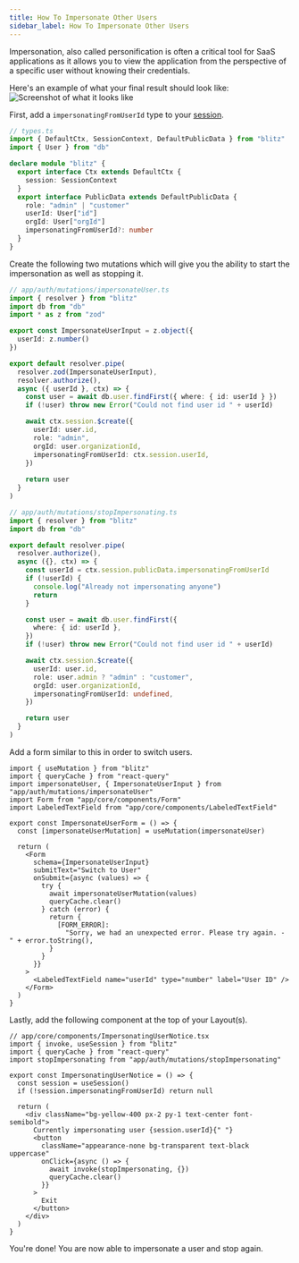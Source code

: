 ```yaml
---
title: How To Impersonate Other Users
sidebar_label: How To Impersonate Other Users
---
```


Impersonation, also called personification is often a critical tool for SaaS applications as it allows you to view the application from the perspective of a specific user without knowing their credentials.

Here's an example of what your final result should look like:
![Screenshot of what it looks like](https://pbs.twimg.com/media/EsWuHShXcAEgEtw?format=jpg&name=large)

First, add a `impersonatingFromUserId` type to your [session](/docs/session-management#customize-session-public-data-in-typescript).

```ts
// types.ts
import { DefaultCtx, SessionContext, DefaultPublicData } from "blitz"
import { User } from "db"

declare module "blitz" {
  export interface Ctx extends DefaultCtx {
    session: SessionContext
  }
  export interface PublicData extends DefaultPublicData {
    role: "admin" | "customer"
    userId: User["id"]
    orgId: User["orgId"]
    impersonatingFromUserId?: number
  }
}

```

Create the following two mutations which will give you the ability to start the impersonation as well as stopping it.

```ts
// app/auth/mutations/impersonateUser.ts
import { resolver } from "blitz"
import db from "db"
import * as z from "zod"

export const ImpersonateUserInput = z.object({
  userId: z.number()
})

export default resolver.pipe(
  resolver.zod(ImpersonateUserInput),
  resolver.authorize(),
  async ({ userId }, ctx) => {
    const user = await db.user.findFirst({ where: { id: userId } })
    if (!user) throw new Error("Could not find user id " + userId)

    await ctx.session.$create({
      userId: user.id,
      role: "admin",
      orgId: user.organizationId,
      impersonatingFromUserId: ctx.session.userId,
    })
  
    return user
  }
)
```

```ts
// app/auth/mutations/stopImpersonating.ts
import { resolver } from "blitz"
import db from "db"

export default resolver.pipe(
  resolver.authorize(),
  async ({}, ctx) => {
    const userId = ctx.session.publicData.impersonatingFromUserId
    if (!userId) {
      console.log("Already not impersonating anyone")
      return
    }

    const user = await db.user.findFirst({
      where: { id: userId },
    })
    if (!user) throw new Error("Could not find user id " + userId)

    await ctx.session.$create({
      userId: user.id,
      role: user.admin ? "admin" : "customer",
      orgId: user.organizationId,
      impersonatingFromUserId: undefined,
    })

    return user
  }
)
```

Add a form similar to this in order to switch users.

```tsx
import { useMutation } from "blitz"
import { queryCache } from "react-query"
import impersonateUser, { ImpersonateUserInput } from "app/auth/mutations/impersonateUser"
import Form from "app/core/components/Form"
import LabeledTextField from "app/core/components/LabeledTextField"

export const ImpersonateUserForm = () => {
  const [impersonateUserMutation] = useMutation(impersonateUser)

  return (
    <Form
      schema={ImpersonateUserInput}
      submitText="Switch to User"
      onSubmit={async (values) => {
        try {
          await impersonateUserMutation(values)
          queryCache.clear()
        } catch (error) {
          return {
            [FORM_ERROR]:
              "Sorry, we had an unexpected error. Please try again. - " + error.toString(),
          }
        }
      }}
    >
      <LabeledTextField name="userId" type="number" label="User ID" />
    </Form>
  )
}
```

Lastly, add the following component at the top of your Layout(s).

```tsx
// app/core/components/ImpersonatingUserNotice.tsx
import { invoke, useSession } from "blitz"
import { queryCache } from "react-query"
import stopImpersonating from "app/auth/mutations/stopImpersonating"

export const ImpersonatingUserNotice = () => {
  const session = useSession()
  if (!session.impersonatingFromUserId) return null

  return (
    <div className="bg-yellow-400 px-2 py-1 text-center font-semibold">
      Currently impersonating user {session.userId}{" "}
      <button
        className="appearance-none bg-transparent text-black uppercase"
        onClick={async () => {
          await invoke(stopImpersonating, {})
          queryCache.clear()
        }}
      >
        Exit
      </button>
    </div>
  )
}
```

You're done! You are now able to impersonate a user and stop again.
